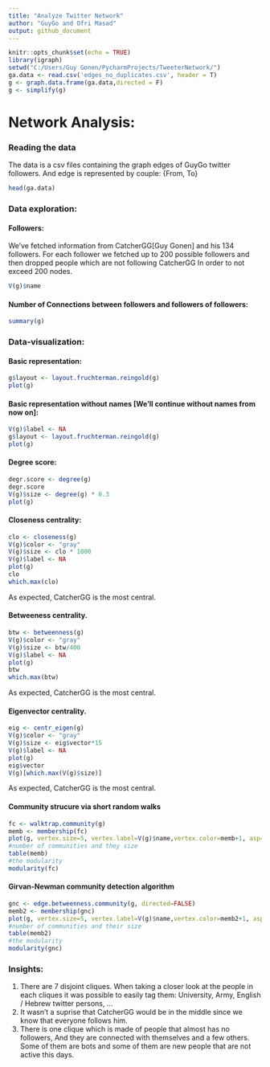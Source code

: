 ```yaml
---
title: "Analyze Twitter Network"
author: "GuyGo and Ofri Masad"
output: github_document
---
```


```r
knitr::opts_chunk$set(echo = TRUE)
library(igraph)
setwd("C:/Users/Guy Gonen/PycharmProjects/TweeterNetwork/")
ga.data <- read.csv('edges_no_duplicates.csv', header = T)
g <- graph.data.frame(ga.data,directed = F)
g <- simplify(g)
```


# Network Analysis:
### Reading the data
The data is a csv files containing the graph edges of GuyGo twitter followers.
And edge is represented by couple: {From, To}
```r
head(ga.data)
```
### Data exploration:
#### Followers:
We've fetched information from CatcherGG[Guy Gonen] and his 134 followers.
For each follower we fetched up to 200 possible followers and then dropped people which are not following CatcherGG In order to not exceed 200 nodes.
```r
V(g)$name
```
#### Number of Connections between followers and followers of followers:
```r
summary(g)
```

### Data-visualization:
#### Basic representation:
```r
g$layout <- layout.fruchterman.reingold(g)
plot(g)
```  
#### Basic representation without names [We'll continue without names from now on]:
```r
V(g)$label <- NA 
g$layout <- layout.fruchterman.reingold(g)
plot(g)
```
#### Degree score:
```r
degr.score <- degree(g)
degr.score
V(g)$size <- degree(g) * 0.3 
plot(g)
```

#### Closeness centrality:
```r
clo <- closeness(g) 
V(g)$color <- "gray"
V(g)$size <- clo * 1000
V(g)$label <- NA
plot(g)
clo
which.max(clo)
```  

As expected, CatcherGG is the most central.


#### Betweeness centrality.
```r
btw <- betweenness(g) 
V(g)$color <- "gray"
V(g)$size <- btw/400
V(g)$label <- NA
plot(g)
btw
which.max(btw)
```  

As expected, CatcherGG is the most central.

#### Eigenvector centrality.
```r
eig <- centr_eigen(g)
V(g)$color <- "gray"
V(g)$size <- eig$vector*15
V(g)$label <- NA
plot(g)
eig$vector
V(g)[which.max(V(g)$size)]
```  

As expected, CatcherGG is the most central.

#### Community strucure via short random walks
```r
fc <- walktrap.community(g)
memb <- membership(fc)
plot(g, vertex.size=5, vertex.label=V(g)$name,vertex.color=memb+1, asp=FALSE)
#number of communities and they size
table(memb)
#the modularity
modularity(fc)
```  


#### Girvan-Newman community detection algorithm
```r
gnc <- edge.betweenness.community(g, directed=FALSE)
memb2 <- membership(gnc)
plot(g, vertex.size=5, vertex.label=V(g)$name,vertex.color=memb2+1, asp=FALSE)
#number of communities and their size
table(memb2)
#the modularity
modularity(gnc)
```  


### Insights:
1. There are 7 disjoint cliques. When taking a closer look at the people in each cliques it was possible to easily tag them: University, Army, English / Hebrew twitter persons, ...
2. It wasn't a suprise that CatcherGG would be in the middle since we know that everyone follows him.
3. There is one clique which is made of people that almost has no followers, And they are connected with themselves and a few others. Some of them are bots and some of them are new people that are not active this days.